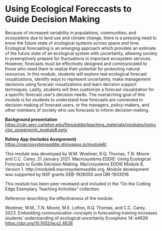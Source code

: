 # Using Ecological Foreccasts to Guide Decision Making

Because of increased variability in populations, communities, and ecosystems due to land use and climate change, there is a pressing need to know the future state of ecological systems across space and time. Ecological forecasting is an emerging approach which provides an estimate of the future state of an ecological system with uncertainty, allowing society to preemptively prepare for fluctuations in important ecosystem services. However, forecasts must be effectively designed and communicated to those who need them to realize their potential for protecting natural resources. In this module, students will explore real ecological forecast visualizations, identify ways to represent uncertainty, make management decisions using forecast visualizations and learn decision support techniques. Lastly, students will then customize a forecast visualization for a specific forecast user's decision needs. The overarching goal of this module is for students to understand how forecasts are connected to decision-making of forecast users, or the managers, policy-makers, and other members of society who use forecasts to inform decision-making.

**Background presentation**
<https://cdn.serc.carleton.edu/files/eddie/teaching_materials/modules/instructor_powerpoint_module8.pptx>

**Rshiny App (includes Assignment)**
<https://macrosystemseddie.shinyapps.io/module8/>

This module was developed by W.M. Woelmer, R.Q. Thomas, T.N. Moore and C.C. Carey. 21 January 2021. Macrosystems EDDIE: Using Ecological Forecasts to Guide Decision-Making. Macrosystems EDDIE Module 8, Version 1. http://module8.macrosystemseddie.org. Module development was supported by NSF grants DEB-1926050 and DBI-1933016.

This module has been peer-reviewed and included in the "On the Cutting Edge Exemplary Teaching Activities" collection.

Reference describing the effectiveness of the module:

Woelmer, W.M., T.N. Moore, M.E. Lofton, R.Q. Thomas, and C.C. Carey. 2023. Embedding communication concepts in forecasting training increases students' understanding of ecological uncertainty Ecosphere 14: e4628 <https://doi.org/10.1002/ecs2.4628>
